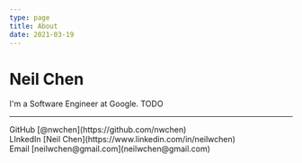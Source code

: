 ```yaml
---
type: page
title: About
date: 2021-03-19
---
```


# Neil Chen

I'm a Software Engineer at Google. TODO

---

<div>
  GitHub [@nwchen](https://github.com/nwchen)
  <br />
  LInkedIn [Neil Chen](https://www.linkedin.com/in/neilwchen)
  <br />
  Email [neilwchen@gmail.com](neilwchen@gmail.com)
</div>
